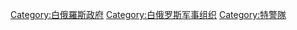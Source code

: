 [[Category:白俄羅斯政府|Category:白俄羅斯政府]]
[[Category:白俄罗斯军事组织|Category:白俄罗斯军事组织]]
[[Category:特警隊|Category:特警隊]]